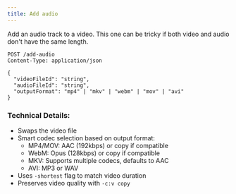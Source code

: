 ```yaml
---
title: Add audio
---
```


Add an audio track to a video. This one can be tricky if both video and audio don't have the same length.

```http
POST /add-audio
Content-Type: application/json

{
  "videoFileId": "string",
  "audioFileId": "string",
  "outputFormat": "mp4" | "mkv" | "webm" | "mov" | "avi"
}
```

### Technical Details:
- Swaps the video file
- Smart codec selection based on output format:
  - MP4/MOV: AAC (192kbps) or copy if compatible
  - WebM: Opus (128kbps) or copy if compatible
  - MKV: Supports multiple codecs, defaults to AAC
  - AVI: MP3 or WAV
- Uses `-shortest` flag to match video duration
- Preserves video quality with `-c:v copy`
